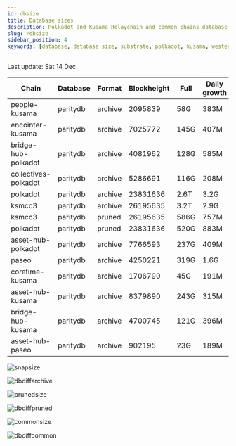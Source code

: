 ```yaml
---
id: dbsize
title: Database sizes
description: Polkadot and Kusama Relaychain and common chains database sizes
slug: /dbsize
sidebar_position: 4
keywords: [database, database size, substrate, polkadot, kusama, westend]
---
```



Last update: Sat 14 Dec

| Chain    | Database   | Format | Blockheight | Full         | Daily growth |
| ------------------------| ----------- | -------- | ------- | ---------- | ----- | 
| people-kusama | paritydb | archive | 2095839 | 58G | 383M |
| encointer-kusama | paritydb | archive | 7025772 | 145G | 407M |
| bridge-hub-polkadot | paritydb | archive | 4081962 | 128G | 585M |
| collectives-polkadot | paritydb | archive | 5286691 | 116G | 208M |
| polkadot | paritydb | archive | 23831636 | 2.6T | 3.2G |
| ksmcc3 | paritydb | archive | 26195635 | 3.2T | 2.9G |
| ksmcc3 | paritydb | pruned | 26195635 | 586G | 757M |
| polkadot | paritydb | pruned | 23831636 | 520G | 883M |
| asset-hub-polkadot | paritydb | archive | 7766593 | 237G | 409M |
| paseo | paritydb | archive | 4250221 | 319G | 1.6G |
| coretime-kusama | paritydb | archive | 1706790 | 45G | 191M |
| asset-hub-kusama | paritydb | archive | 8379890 | 243G | 315M |
| bridge-hub-kusama | paritydb | archive | 4700745 | 121G | 396M |
| asset-hub-paseo | paritydb | archive | 902195 | 23G | 189M |

![snapsize](/img/archivesize.png)

![dbdiffarchive](/img/dbdiffrelay.png)

![prunedsize](/img/prunedsize.png)

![dbdiffpruned](/img/dbdiffpruned.png)

![commonsize](/img/commonsize.png)

![dbdiffcommon](/img/dbdiffcommon.png)
